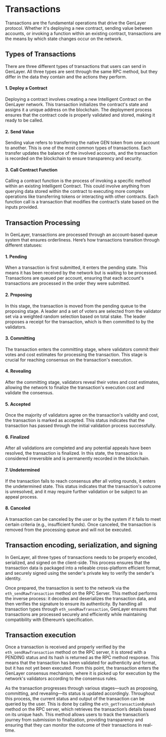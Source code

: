 # Transactions
Transactions are the fundamental operations that drive the GenLayer protocol. Whether it's deploying a new contract, sending value between accounts, or invoking a function within an existing contract, transactions are the means by which state changes occur on the network.

## Types of Transactions
There are three different types of transactions that users can send in GenLayer. All three types are sent through the same RPC method, but they differ in the data they contain and the actions they perform.

#### 1. Deploy a Contract
Deploying a contract involves creating a new Intelligent Contract on the GenLayer network. This transaction initializes the contract's state and assigns it a unique address on the blockchain. The deployment process ensures that the contract code is properly validated and stored, making it ready to be called.

#### 2. Send Value
Sending value refers to transferring the native GEN token from one account to another. This is one of the most common types of transactions. Each transfer updates the balance of the involved accounts, and the transaction is recorded on the blockchain to ensure transparency and security.

#### 3. Call Contract Function
Calling a contract function is the process of invoking a specific method within an existing Intelligent Contract. This could involve anything from querying data stored within the contract to executing more complex operations like transferring tokens or interacting with other contracts. Each function call is a transaction that modifies the contract’s state based on the inputs provided.

## Transaction Processing
In GenLayer, transactions are processed through an account-based queue system that ensures orderliness. Here’s how transactions transition through different statuses:

#### 1. Pending
When a transaction is first submitted, it enters the pending state. This means it has been received by the network but is waiting to be processed. Transactions are queued per account, ensuring that each account's transactions are processed in the order they were submitted.

#### 2. Proposing
In this stage, the transaction is moved from the pending queue to the proposing stage. A leader and a set of voters are selected from the validator set via a weighted random selection based on total stake. The leader proposes a receipt for the transaction, which is then committed to by the validators.

#### 3. Committing
The transaction enters the committing stage, where validators commit their votes and cost estimates for processing the transaction. This stage is crucial for reaching consensus on the transaction's execution.

#### 4. Revealing
After the committing stage, validators reveal their votes and cost estimates, allowing the network to finalize the transaction's execution cost and validate the consensus.

#### 5. Accepted
Once the majority of validators agree on the transaction's validity and cost, the transaction is marked as accepted. This status indicates that the transaction has passed through the initial validation process successfully.

#### 6. Finalized
After all validations are completed and any potential appeals have been resolved, the transaction is finalized. In this state, the transaction is considered irreversible and is permanently recorded in the blockchain.

#### 7. Undetermined
If the transaction fails to reach consensus after all voting rounds, it enters the undetermined state. This status indicates that the transaction's outcome is unresolved, and it may require further validation or be subject to an appeal process.

#### 8. Canceled
A transaction can be canceled by the user or by the system if it fails to meet certain criteria (e.g., insufficient funds). Once canceled, the transaction is removed from the processing queue and will not be executed.

## Transaction encoding, serialization, and signing
In GenLayer, all three types of transactions needs to be properly encoded, serialized, and signed on the client-side. This process ensures that the transaction data is packaged into a relieable cross-platform efficient format, and securely signed using the sender's private key to verify the sender's identity. 

Once prepared, the transaction is sent to the network via the `eth_sendRawTransaction` method on the RPC Server. This method performs the inverse process: it decodes and deserializes the transaction data, and then verifies the signature to ensure its authenticity. By handling all transaction types through `eth_sendRawTransaction`, GenLayer ensures that transactions are processed securely and efficiently while maintaining compatibility with Ethereum’s specification.

## Transaction execution
Once a transaction is received and properly verified by the `eth_sendRawTransaction` method on the RPC server, it is stored with a PENDING status and its hash is returned as the RPC method response. This means that the transaction has been validated for authenticity and format, but it has not yet been executed. From this point, the transaction enters the GenLayer consensus mechanism, where it is picked up for execution by the network's validators according to the consensus rules.

As the transaction progresses through various stages—such as proposing, committing, and revealing—its status is updated accordingly. Throughout this process, the current status and output of the transaction can be queried by the user. This is done by calling the `eth_getTransactionByHash` method on the RPC server, which retrieves the transaction’s details based on its unique hash. This method allows users to track the transaction’s journey from submission to finalization, providing transparency and ensuring that they can monitor the outcome of their transactions in real-time.